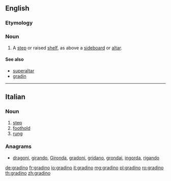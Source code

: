 ==English==

===Etymology===
{{etyl|it|en}}

===Noun===
{{en-noun}}

# {{context|architecture|lang=en}} A [[step]] or raised [[shelf]], as above a [[sideboard]] or [[altar]].

====See also====
* [[superaltar]]
* [[gradin]]

{{Webster 1913}}

----

==Italian==

===Noun===
{{it-noun|m}}

# [[step]]
# [[foothold]]
# [[rung]]

===Anagrams===
* [[dragoni#Italian|dragoni]], [[girando#Italian|girando]], [[Gironda#Italian|Gironda]], [[gradoni#Italian|gradoni]], [[gridano#Italian|gridano]], [[grondai#Italian|grondai]], [[ingorda#Italian|ingorda]], [[rigando#Italian|rigando]]

[[de:gradino]]
[[fr:gradino]]
[[io:gradino]]
[[it:gradino]]
[[mg:gradino]]
[[pl:gradino]]
[[ro:gradino]]
[[th:gradino]]
[[zh:gradino]]